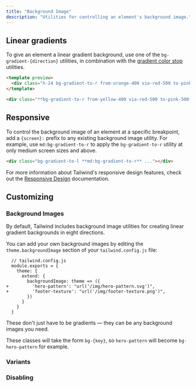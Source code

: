 ```yaml
---
title: "Background Image"
description: "Utilities for controlling an element's background image."
---
```




## Linear gradients

To give an element a linear gradient background, use one of the `bg-gradient-{direction}` utilities, in combination with the [gradient color stop](/docs/gradient-color-stops) utilities.

```html
<template preview>
  <div class="h-24 bg-gradient-to-r from-orange-400 via-red-500 to-pink-500"></div>
</template>

<div class="**bg-gradient-to-r from-yellow-400 via-red-500 to-pink-500** ..."></div>
```

## Responsive

To control the background image of an element at a specific breakpoint, add a `{screen}:` prefix to any existing background image utility. For example, use `md:bg-gradient-to-r` to apply the `bg-gradient-to-r` utility at only medium screen sizes and above.

```html
<div class="bg-gradient-to-l **md:bg-gradient-to-r** ..."></div>
```

For more information about Tailwind's responsive design features, check out the [Responsive Design](/docs/responsive-design) documentation.

## Customizing

### Background Images

By default, Tailwind includes background image utilities for creating linear gradient backgrounds in eight directions.

You can add your own background images by editing the `theme.backgroundImage` section of your `tailwind.config.js` file:

```diff-js
  // tailwind.config.js
  module.exports = {
    theme: {
      extend: {
        backgroundImage: theme => ({
+         'hero-pattern': "url('/img/hero-pattern.svg')",
+         'footer-texture': "url('/img/footer-texture.png')",
        })
      }
    }
  }
```

These don't just have to be gradients — they can be any background images you need.

These classes will take the form `bg-{key}`, so `hero-pattern` will become `bg-hero-pattern` for example.

### Variants

<Variants plugin="backgroundImage" />

### Disabling

<Disabling plugin="backgroundImage" />
